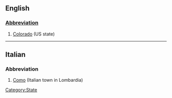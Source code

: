 ==English==
[[Category:State]]
===[[Wiktionary:List of acronyms and abbreviations|Abbreviation]]===
#[[Colorado]] (US state)

----

==Italian==
===Abbreviation===

# [[Como]] (Italian town in Lombardia)